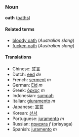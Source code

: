 ===Noun===
'''oath''' ([[oaths]])

====Related terms====
*[[bloody oath]] (''Australian slang'')
*[[fucken oath]] (''Australian slang'')

====Translations====
*Chinese: [[誓言]]
*Dutch: [[eed]] ''de''
*French: [[serment]] ''m''
*German: [[Eid]] ''m''
*Greek: [[όρκος]] ''m''
*Indonesian: [[sumpah]]
*Italian: [[giuramento]] ''m''
*Japanese: [[宣誓]]
*Korean: [[선서]]
*Portuguese: [[juramento]] ''m''
*Russian: [[присяга]] ''f'' (prisyaga)
*Spanish: [[juramento]] ''m''